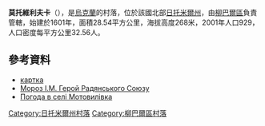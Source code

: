 {{coord|49|48|36|N|27|47|44|E|scale:30000|display=title}}

'''莫托維利夫卡'''（{{lang-uk|Мотовилівка}}），是[[烏克蘭|烏克蘭]]的村落，位於該國北部[[日托米爾州|日托米爾州]]，由[[柳巴爾區|柳巴爾區]]負責管轄，始建於1601年，面積28.54平方公里，海拔高度268米，2001年人口929，人口密度每平方公里32.56人。

==參考資料==
* [http://gska2.rada.gov.ua/pls/z7502/A005?rdat1=07.04.2009&rf7571=9743 картка]{{dead link|date=2018年4月 |bot=InternetArchiveBot |fix-attempted=yes }}
* [http://www.warheroes.ru/hero/hero.asp?Hero_id=3358 Мороз І.М. Герой Радянського Союзу] {{Wayback|url=http://www.warheroes.ru/hero/hero.asp?Hero_id=3358 |date=20201211153408 }}
* [http://weather.in.ua/ua/zhitomirskaja/16370 Погода в селі Мотовилівка] {{Wayback|url=http://weather.in.ua/ua/zhitomirskaja/16370 |date=20111219163548 }}

{{DEFAULTSORT:Мотовилівка}}
[[Category:日托米爾州村落|Category:日托米爾州村落]]
[[Category:柳巴爾區村落|Category:柳巴爾區村落]]


{{Zhytomyr-geo-stub}}